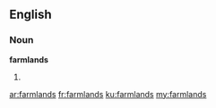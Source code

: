 ==English==

===Noun===
'''farmlands'''

# {{plural of|farmland}}

[[ar:farmlands]]
[[fr:farmlands]]
[[ku:farmlands]]
[[my:farmlands]]